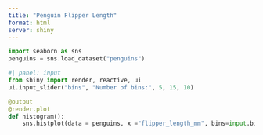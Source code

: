 ```yaml
---
title: "Penguin Flipper Length"
format: html
server: shiny
---
```


```python
import seaborn as sns
penguins = sns.load_dataset("penguins")
```

```python
#| panel: input
from shiny import render, reactive, ui
ui.input_slider("bins", "Number of bins:", 5, 15, 10)
```

```python
@output
@render.plot
def histogram():
    sns.histplot(data = penguins, x ="flipper_length_mm", bins=input.bins())
```

